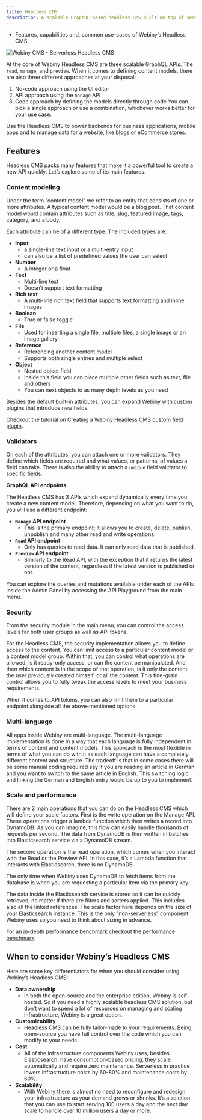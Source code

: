 ```yaml
---
title: Headless CMS
description: A scalable GraphQL-based headless CMS built on top of serverless infrastructure.
---
```



<Alert type="success" title="WHAT YOU'LL LEARN">

- Features, capabilities and, common use-cases of Webiny’s Headless CMS.

</Alert>

![Webiny CMS - Serverless Headless CMS](./assets/webiny-headless-cms.jpg)

At the core of Webiny Headless CMS are three scalable GraphQL APIs. The `read`, `manage`, and `preview`. 
When it comes to defining content models, there are also three different approaches at your disposal:
1. No-code approach using the UI editor 
2. API approach using the `manage` API
3. Code approach by defining the models directly through code
You can pick a single approach or use a combination, whichever works better for your use case. 

Use the Headless CMS to power backends for business applications, mobile apps and to manage data for a website, like blogs or eCommerce stores.

## Features

Headless CMS packs many features that make it a powerful tool to create a new API quickly. Let’s explore some of its main features.

### Content modeling

Under the term “content model” we refer to an entity that consists of one or more attributes. A typical content model would be a blog post. That content model would contain attributes such as title, slug, featured image, tags, category, and a body.

Each attribute can be of a different type. The included types are:

- **Input**
  - a single-line text input or a multi-entry input
  - can also be a list of predefined values the user can select
- **Number**
  - A integer or a float
- **Text**
  - Multi-line text
  - Doesn’t support text formatting
- **Rich text**
  - A multi-line rich text field that supports text formatting and inline images
- **Boolean**
  - True or false toggle
- **File**
  - Used for inserting a single file, multiple files, a single image or an image gallery
- **Reference**
  - Referencing another content model
  - Supports both single entries and multiple select
- **Object**
  - Nested object field
  - Inside this field you can place multiple other fields such as text, file and others
  - You can next objects to as many depth levels as you need

Besides the default built-in attributes, you can expand Webiny with custom plugins that introduce new fields.

<Alert type="info">

Checkout the tutorial on [Creating a Webiny Headless CMS custom field plugin](../../headless-cms/extending/custom-field-type).

</Alert>

### Validators

On each of the attributes, you can attach one or more validators. They define which fields are required and what values, or patterns, of values a field can take. There is also the ability to attach a `unique` field validator to specific fields. 

**GraphQL API endpoints**

The Headless CMS has 3 APIs which expand dynamically every time you create a new content model. Therefore, depending on what you want to do, you will use a different endpoint:

- **`Manage` API endpoint**
  - This is the primary endpoint; it allows you to create, delete, publish, unpublish and many other read and write operations.
- **`Read` API endpoint**
  - Only has queries to read data. It can only read data that is published.
- **`Preview` API endpoint**
  - Similarly to the Read API, with the exception that it returns the latest version of the content, regardless if the latest version is published or not.

You can explore the queries and mutations available under each of the APIs inside the Admin Panel by accessing the API Playground from the main menu.

### Security

From the security module in the main menu, you can control the access levels for both user groups as well as API tokens.

For the Headless CMS, the security implementation allows you to define access to the content. You can limit access to a particular content model or a content model group. Within that, you can control what operations are allowed. Is it ready-only access, or can the content be manipulated. And then which content is in the scope of that operation, is it only the content the user previously created himself, or all the content. This fine-grain control allows you to fully tweak the access levels to meet your business requirements.

When it comes to API tokens, you can also limit them to a particular endpoint alongside all the above-mentioned options.

### Multi-language

All apps inside Webiny are multi-language. The multi-language implementation is done in a way that each language is fully independent in terms of content and content models. This approach is the most flexible in terms of what you can do with it as each language can have a completely different content and structure. The tradeoff is that in some cases there will be some manual coding required say if you are reading an article in German and you want to switch to the same article in English. This switching logic and linking the German and English entry would be up to you to implement.

### Scale and performance

There are 2 main operations that you can do on the Headless CMS which will define your scale factors. First is the write operation on the Manage API. These operations trigger a lambda function which then writes a record into DynamoDB. As you can imagine, this flow can easily handle thousands of requests per second. The data from DynamoDB is then written in batches into Elasticsearch service via a DynamoDB stream.

The second operation is the read operation, which comes when you interact with the Read or the Preview API. In this case, it’s a Lambda function that interacts with Elasticsearch, there is no DynamoDB.

<Alert type="success">

The only time when Webiny uses DynamoDB to fetch items from the database is when you are requesting a particular item via the primary key.

</Alert>

The data inside the Elasticsearch service is stored so it can be quickly retrieved, no matter if there are filters and sorters applied. This includes also all the linked references. The scale factor here depends on the size of your Elasticsearch instance. This is the only “non-serverless” component Webiny uses so you need to think about sizing in advance.

<Alert type="info">

For an in-depth performance benchmark checkout the [performance benchmark](../../performance-and-load-benchmark/introduction).

</Alert>

## When to consider Webiny’s Headless CMS

Here are some key differentiators for when you should consider using Webiny’s Headless CMS:

- **Data ownership**
  - In both the open-source and the enterprise edition, Webiny is self-hosted. So if you need a highly scalable headless CMS solution, but don’t want to spend a lot of resources on managing and scaling infrastructure, Webiny is a great option.
- **Customizability**
  - Headless CMS can be fully tailor-made to your requirements. Being open-source you have full control over the code which you can modify to your needs.
- **Cost**
  - All of the infrastructure components Webiny uses, besides Elasticsearch, have consumption-based pricing, they scale automatically and require zero maintenance. Serverless in practice lowers infrastructure costs by 60-80% and maintenance costs by 60%.
- **Scalability**
  - With Webiny there is almost no need to reconfigure and redesign your infrastructure as your demand grows or shrinks. It’s a solution that you can use to start serving 100 users a day and the next day scale to handle over 10 million users a day or more.
